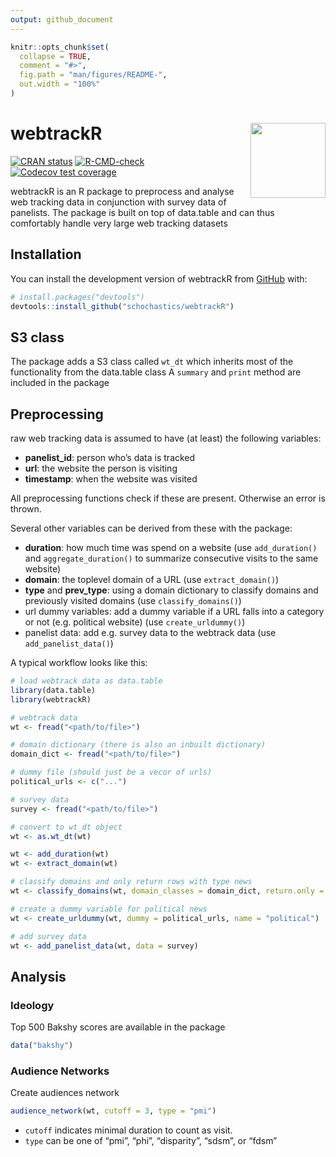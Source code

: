 ```yaml
---
output: github_document
---
```


<!-- README.md is generated from README.Rmd. Please edit that file -->

```r
knitr::opts_chunk$set(
  collapse = TRUE,
  comment = "#>",
  fig.path = "man/figures/README-",
  out.width = "100%"
)
```

# webtrackR <img src="man/figures/logo.png" width="120px" align="right"/>

<!-- badges: start -->
[![CRAN status](https://www.r-pkg.org/badges/version/webtrackR)](https://CRAN.R-project.org/package=webtrackR)
[![R-CMD-check](https://github.com/schochastics/webtrackR/actions/workflows/R-CMD-check.yaml/badge.svg)](https://github.com/schochastics/webtrackR/actions/workflows/R-CMD-check.yaml)
[![Codecov test coverage](https://codecov.io/gh/schochastics/webtrackR/branch/main/graph/badge.svg)](https://app.codecov.io/gh/schochastics/webtrackR?branch=main)
<!-- badges: end -->

webtrackR is an R package to preprocess and analyse web tracking data in conjunction with survey data of panelists.
The package is built on top of data.table and can thus comfortably handle very large web tracking datasets

## Installation

You can install the development version of webtrackR from [GitHub](https://github.com/) with:

``` r
# install.packages("devtools")
devtools::install_github("schochastics/webtrackR")
```

## S3 class

The package adds a S3 class called `wt_dt` which inherits most of the functionality from the data.table class
A `summary` and `print` method are included in the package

## Preprocessing

raw web tracking data is assumed to have (at least) the following variables:

- **panelist_id**: person who's data is tracked
- **url**: the website the person is visiting
- **timestamp**: when the website was visited

All preprocessing functions check if these are present. Otherwise an error is thrown.

Several other variables can be derived from these with the package: 

- **duration**: how much time was spend on a website (use `add_duration()` and `aggregate_duration()` to summarize consecutive visits to the same website)
- **domain**: the toplevel domain of a URL (use `extract_domain()`)
- **type** and **prev_type**: using a domain dictionary to classify domains and previously visited domains (use `classify_domains()`)
- url dummy variables: add a dummy variable if a URL falls into a category or not (e.g. political website) (use `create_urldummy()`)
- panelist data: add e.g. survey data to the webtrack data (use `add_panelist_data()`) 

A typical workflow looks like this:

```r
# load webtrack data as data.table
library(data.table)
library(webtrackR)

# webtrack data
wt <- fread("<path/to/file>")

# domain dictionary (there is also an inbuilt dictionary)
domain_dict <- fread("<path/to/file>")

# dummy file (should just be a vecor of urls)
political_urls <- c("...")

# survey data
survey <- fread("<path/to/file>")

# convert to wt_dt object
wt <- as.wt_dt(wt)

wt <- add_duration(wt)
wt <- extract_domain(wt)

# classify domains and only return rows with type news
wt <- classify_domains(wt, domain_classes = domain_dict, return.only = "news")

# create a dummy variable for political news
wt <- create_urldummy(wt, dummy = political_urls, name = "political")

# add survey data
wt <- add_panelist_data(wt, data = survey)
```

## Analysis

### Ideology

Top 500 Bakshy scores are available in the package
```r
data("bakshy")
```


### Audience Networks

Create audiences network 
```r
audience_network(wt, cutoff = 3, type = "pmi")
```

- `cutoff` indicates minimal duration to count as visit. 
- `type` can be one of "pmi", "phi", "disparity", "sdsm", or "fdsm"
